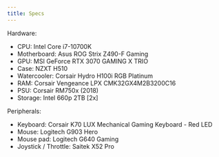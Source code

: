 ```yaml
---
title: Specs
---
```


Hardware:
- CPU: Intel Core i7-10700K
- Motherboard: Asus ROG Strix Z490-F Gaming
- GPU: MSI GeForce RTX 3070 GAMING X TRIO
- Case: NZXT H510
- Watercooler: Corsair Hydro H100i RGB Platinum
- RAM: Corsair Vengeance LPX CMK32GX4M2B3200C16
- PSU: Corsair RM750x (2018)
- Storage: Intel 660p 2TB [2x]

Peripherals:
- Keyboard: Corsair K70 LUX Mechanical Gaming Keyboard - Red LED
- Mouse: Logitech G903 Hero
- Mouse pad: Logitech G640 Gaming
- Joystick / Throttle: Saitek X52 Pro

